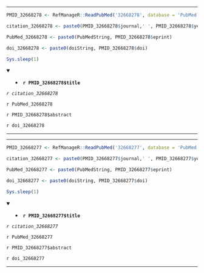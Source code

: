 

---

```r

PMID_32668278 <- RefManageR::ReadPubMed('32668278', database = 'PubMed')

citation_32668278 <- paste0(PMID_32668278$journal,' ', PMID_32668278$year, ' ', PMID_32668278$month,';', PMID_32668278$volume,'(', PMID_32668278$number,'):', PMID_32668278$pages)

PubMed_32668278 <- paste0(PubMedString, PMID_32668278$eprint)

doi_32668278 <- paste0(doiString, PMID_32668278$doi)

Sys.sleep(1)

```

<details open> <summary>
- **`r PMID_32668278$title`**
</summary> 

*`r citation_32668278`*

`r PubMed_32668278`

`r PMID_32668278$abstract`

`r doi_32668278`

</details>

---




---

```r

PMID_32668277 <- RefManageR::ReadPubMed('32668277', database = 'PubMed')

citation_32668277 <- paste0(PMID_32668277$journal,' ', PMID_32668277$year, ' ', PMID_32668277$month,';', PMID_32668277$volume,'(', PMID_32668277$number,'):', PMID_32668277$pages)

PubMed_32668277 <- paste0(PubMedString, PMID_32668277$eprint)

doi_32668277 <- paste0(doiString, PMID_32668277$doi)

Sys.sleep(1)

```

<details open> <summary>
- **`r PMID_32668277$title`**
</summary> 

*`r citation_32668277`*

`r PubMed_32668277`

`r PMID_32668277$abstract`

`r doi_32668277`

</details>

---


